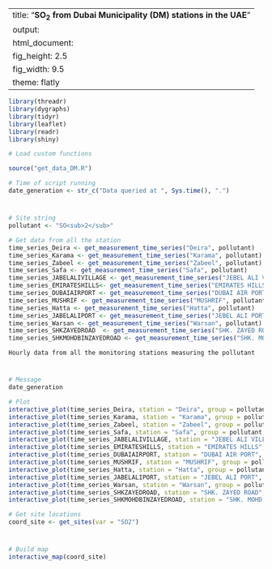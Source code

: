 
---
title: "**SO<sub>2</sub> from Dubai Municipality (DM) stations in the UAE**"
output:
  html_document:
    fig_height: 2.5
    fig_width: 9.5
    theme: flatly
---

```{r set_up, message = FALSE, echo = FALSE, warning = FALSE}
library(threadr)
library(dygraphs)
library(tidyr)
library(leaflet)
library(readr)
library(shiny)

# Load custom functions

source("get_data_DM.R")

# Time of script running
date_generation <- str_c("Data queried at ", Sys.time(), ".")
```
# 

## 
```{r import_data, message = FALSE, echo = FALSE, results = "hide", cache = TRUE, warning = FALSE}

# Site string
pollutant <- "SO<sub>2</sub>"

# Get data from all the station
time_series_Deira <- get_measurement_time_series("Deira", pollutant)
time_series_Karama <- get_measurement_time_series("Karama", pollutant)
time_series_Zabeel <- get_measurement_time_series("Zabeel", pollutant)
time_series_Safa <- get_measurement_time_series("Safa", pollutant)
time_series_JABELALIVILLAGE <- get_measurement_time_series("JEBEL ALI VILLAGE", pollutant)
time_series_EMIRATESHILLS<- get_measurement_time_series("EMIRATES HILLS", pollutant)
time_series_DUBAIAIRPORT <- get_measurement_time_series("DUBAI AIR PORT", pollutant)
time_series_MUSHRIF <- get_measurement_time_series("MUSHRIF", pollutant)
time_series_Hatta <- get_measurement_time_series("Hatta", pollutant)
time_series_JABELALIPORT <- get_measurement_time_series("JEBEL ALI PORT", pollutant)
time_series_Warsan <- get_measurement_time_series("Warsan", pollutant)
time_series_SHKZAYEDROAD  <- get_measurement_time_series("SHK. ZAYED ROAD", pollutant)
time_series_SHKMOHDBINZAYEDROAD <- get_measurement_time_series("SHK. MOHD. BIN ZAYED ROAD", pollutant)

```

 `Hourly data from all the monitoring stations measuring the pollutant`
 
# 

## 

```{r plot_NCMS_SO2, echo = FALSE, cache = TRUE}
# Message
date_generation

# Plot
interactive_plot(time_series_Deira, station = "Deira", group = pollutant, pollu= "SO2")
interactive_plot(time_series_Karama, station = "Karama", group = pollutant, pollu= "SO2")
interactive_plot(time_series_Zabeel, station = "Zabeel", group = pollutant, pollu= "SO2")
interactive_plot(time_series_Safa, station = "Safa", group = pollutant, pollu= "SO2")
interactive_plot(time_series_JABELALIVILLAGE, station = "JEBEL ALI VILLAGE", group = pollutant, pollu= "SO2")
interactive_plot(time_series_EMIRATESHILLS, station = "EMIRATES HILLS", group = pollutant, pollu= "SO2")
interactive_plot(time_series_DUBAIAIRPORT, station = "DUBAI AIR PORT", group = pollutant, pollu= "SO2")
interactive_plot(time_series_MUSHRIF, station = "MUSHRIF", group = pollutant, pollu= "SO2")
interactive_plot(time_series_Hatta, station = "Hatta", group = pollutant, pollu= "SO2")
interactive_plot(time_series_JABELALIPORT, station = "JEBEL ALI PORT", group = pollutant, pollu= "SO2")
interactive_plot(time_series_Warsan, station = "Warsan", group = pollutant, pollu= "SO2")
interactive_plot(time_series_SHKZAYEDROAD, station = "SHK. ZAYED ROAD", group = pollutant, pollu= "SO2")
interactive_plot(time_series_SHKMOHDBINZAYEDROAD, station = "SHK. MOHD. BIN ZAYED ROAD", group = pollutant, pollu= "SO2")

```


```{r import_data_for_map, message = FALSE, echo = FALSE, results = "hide", cache = TRUE}
# Get site locations
coord_site <- get_sites(var = "SO2")

```
#
 
##

```{r map, fig.height = 8, echo = FALSE, message = FALSE, cache = TRUE}
# Build map
interactive_map(coord_site)
```

 
 